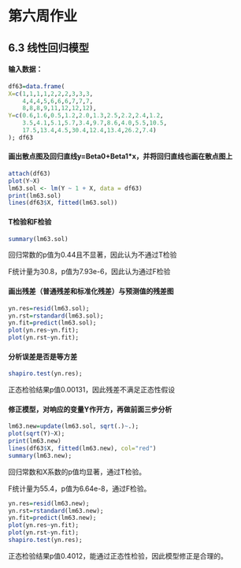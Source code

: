 # 第六周作业

## 6.3 线性回归模型

#### 输入数据：
```r
df63=data.frame(
X=c(1,1,1,1,2,2,2,3,3,3,
    4,4,4,5,6,6,6,7,7,7,
    8,8,8,9,11,12,12,12),
Y=c(0.6,1.6,0.5,1.2,2.0,1.3,2.5,2.2,2.4,1.2,
    3.5,4.1,5.1,5.7,3.4,9.7,8.6,4.0,5.5,10.5,
    17.5,13.4,4.5,30.4,12.4,13.4,26.2,7.4)
); df63
```

#### 画出散点图及回归直线y=Beta0+Beta1*x，并将回归直线也画在散点图上
```r
attach(df63)
plot(Y~X)
lm63.sol <- lm(Y ~ 1 + X, data = df63)
print(lm63.sol)
lines(df63$X, fitted(lm63.sol))
```

#### T检验和F检验

```r
summary(lm63.sol)
```

回归常数的p值为0.44且不显著，因此认为不通过T检验

F统计量为30.8，p值为7.93e-6，因此认为通过F检验

#### 画出残差（普通残差和标准化残差）与预测值的残差图

```r
yn.res=resid(lm63.sol); 
yn.rst=rstandard(lm63.sol); 
yn.fit=predict(lm63.sol);
plot(yn.res~yn.fit);
plot(yn.rst~yn.fit);
```

#### 分析误差是否是等方差

```r
shapiro.test(yn.res);
```

正态检验结果p值0.00131，因此残差不满足正态性假设

#### 修正模型，对响应的变量Y作开方，再做前面三步分析

```r
lm63.new=update(lm63.sol, sqrt(.)~.);
plot(sqrt(Y)~X);
print(lm63.new)
lines(df63$X, fitted(lm63.new), col="red")
summary(lm63.new);
```

回归常数和X系数的p值均显著，通过T检验。

F统计量为55.4，p值为6.64e-8，通过F检验。

```r
yn.res=resid(lm63.new); 
yn.rst=rstandard(lm63.new); 
yn.fit=predict(lm63.new);
plot(yn.res~yn.fit);
plot(yn.rst~yn.fit);
shapiro.test(yn.res);
```

正态检验结果p值0.4012，能通过正态性检验，因此模型修正是合理的。